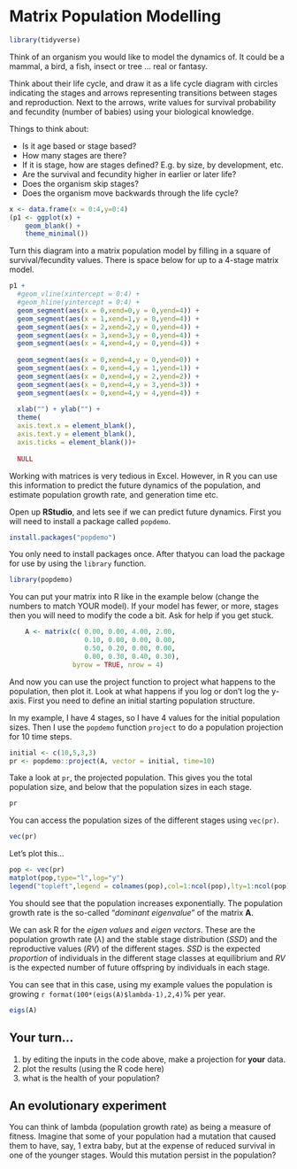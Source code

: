 # Matrix Population Modelling

```r
library(tidyverse)
```

Think of an organism you would like to model the dynamics of. It could be a mammal, a bird, a fish, insect or tree ... real or fantasy. 

Think about their life cycle, and draw it as a life cycle diagram with circles indicating the stages and arrows representing transitions between stages and reproduction. Next to the arrows, write values for survival probability and fecundity (number of babies) using your biological knowledge.

Things to think about:

* Is it age based or stage based?
* How many stages are there?
* If it is stage, how are stages defined? E.g. by size, by development, etc.
* Are the survival and fecundity higher in earlier or later life?
* Does the organism skip stages?
* Does the organism move backwards through the life cycle?

```r
x <- data.frame(x = 0:4,y=0:4)
(p1 <- ggplot(x) + 
    geom_blank() + 
    theme_minimal())
```

Turn this diagram into a matrix population model by filling in a square of survival/fecundity values. There is space below for up to a 4-stage matrix model.

```r
p1 + 
  #geom_vline(xintercept = 0:4) + 
  #geom_hline(yintercept = 0:4) +
  geom_segment(aes(x = 0,xend=0,y = 0,yend=4)) +
  geom_segment(aes(x = 1,xend=1,y = 0,yend=4)) + 
  geom_segment(aes(x = 2,xend=2,y = 0,yend=4)) +
  geom_segment(aes(x = 3,xend=3,y = 0,yend=4)) +
  geom_segment(aes(x = 4,xend=4,y = 0,yend=4)) +
  
  geom_segment(aes(x = 0,xend=4,y = 0,yend=0)) +
  geom_segment(aes(x = 0,xend=4,y = 1,yend=1)) + 
  geom_segment(aes(x = 0,xend=4,y = 2,yend=2)) +
  geom_segment(aes(x = 0,xend=4,y = 3,yend=3)) +
  geom_segment(aes(x = 0,xend=4,y = 4,yend=4)) +
  
  xlab("") + ylab("") +
  theme(
  axis.text.x = element_blank(),
  axis.text.y = element_blank(),
  axis.ticks = element_blank())+
  
  NULL
```

Working with matrices is very tedious in Excel. However, in R you can use this information to predict the future dynamics of the population, and estimate population growth rate, and generation time etc.

Open up **RStudio**, and lets see if we can predict future dynamics. First you will need to install a package called `popdemo`.

```r
install.packages("popdemo")
```
 
You only need to install packages once. After thatyou can load the package for use by using the `library` function.

```r
library(popdemo)
```

You can put your matrix into R like in the example below (change the numbers to match YOUR model). If your model has fewer, or more, stages then you will need to modify the code a bit. Ask for help if you get stuck.

```r
    A <- matrix(c( 0.00, 0.00, 4.00, 2.00,
                   0.10, 0.00, 0.00, 0.00,
                   0.50, 0.20, 0.00, 0.00,
                   0.00, 0.30, 0.40, 0.30),
                byrow = TRUE, nrow = 4)
```

And now you can use the project function to project what happens to the population, then plot it. Look at what happens if you log or don’t log the y-axis. First you need to define an initial starting population structure. 

In my example, I have 4 stages, so I have 4 values for the initial population sizes. Then I use the `popdemo` function `project` to do a population projection for 10 time steps.

```r
initial <- c(10,5,3,3)
pr <- popdemo::project(A, vector = initial, time=10)
```

Take a look at `pr`, the projected population. This gives you the total population size, and below that the population sizes in each stage. 

```r
pr
```

You can access the population sizes of the different stages using `vec(pr)`.

```r
vec(pr)
```

Let's plot this... 

```r
pop <- vec(pr)
matplot(pop,type="l",log="y")
legend("topleft",legend = colnames(pop),col=1:ncol(pop),lty=1:ncol(pop))
```

You should see that the population increases exponentially. The population growth rate is the so-called "*dominant eigenvalue*" of the matrix **A**.

We can ask R for the  *eigen values* and *eigen vectors*. These are the population growth rate ($\lambda$) and the stable stage distribution (*SSD*) and the reproductive values (*RV*) of the different stages. *SSD* is the expected *proportion* of individuals in the different stage classes at equilibrium and *RV* is the expected number of future offspring by individuals in each stage.

You can see that in this case, using my example values the population is growing `r format(100*(eigs(A)$lambda-1),2,4)`% per year.

```r
eigs(A)
```

## Your turn...


1) by editing the inputs in the code above, make a projection for **your** data.
2) plot the results (using the R code here)
3) what is the health of your population?

## An evolutionary experiment

You can think of lambda (population growth rate) as being a measure of fitness. Imagine that some of your population had a mutation that caused them to have, say, 1 extra baby, but at the expense of reduced survival in one of the younger stages. Would this mutation persist in the population?


